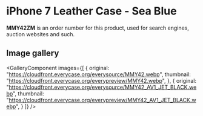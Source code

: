 
# iPhone 7 Leather Case - Sea Blue

<Callout type='info' emoji='👉🏻'>**MMY42ZM** is an order number for this product, used for search engines, auction websites and such.</Callout>

## Image gallery

<GalleryComponent
    images={[
      {
        original: "https://cloudfront.everycase.org/everysource/MMY42.webp",
        thumbnail: "https://cloudfront.everycase.org/everypreview/MMY42.webp",
      },
      {
        original: "https://cloudfront.everycase.org/everysource/MMY42_AV1_JET_BLACK.webp",
        thumbnail: "https://cloudfront.everycase.org/everypreview/MMY42_AV1_JET_BLACK.webp",
      }
    ]}
  />
